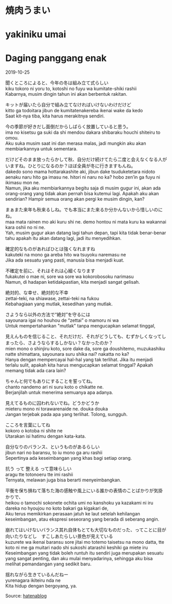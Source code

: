 # 焼肉うまい  
# yakiniku umai  
# Daging panggang enak  

2019-10-25

聞くところによると、今年の冬は組み立て式らしい  
kiku tokoro ni yoru to, kotoshi no fuyu wa kumitate-shiki rashii  
Kabarnya, musim dingin tahun ini akan berbentuk rakitan.  

キットが届いたら自分で組み立てなければいけないわけだけど  
kitto ga todoitara jibun de kumitatenakereba ikenai wake da kedo  
Saat kit-nya tiba, kita harus merakitnya sendiri.  

今の季節が好きだし面倒だからしばらく放置していると思う。  
ima no kisetsu ga suki da shi mendou dakara shibaraku houchi shiteiru to omou.  
Aku suka musim saat ini dan merasa malas, jadi mungkin aku akan membiarkannya untuk sementara.  

だけどそのまま放ったらかして秋、自分だけ続けてたら二度と会えなくなる人がいますね。ひとりになるのか？ほぼ全員が冬に行きますもんね。  
dakedo sono mama hottarakashite aki, jibun dake tsuduketetara nidoto aenaku naru hito ga imasu ne. hitori ni naru no ka? hobo zen’in ga fuyu ni ikimasu mon ne.  
Namun, jika aku membiarkannya begitu saja di musim gugur ini, akan ada orang-orang yang tidak akan pernah bisa kutemui lagi. Apakah aku akan sendirian? Hampir semua orang akan pergi ke musim dingin, kan?  

まぁまた来年も秋来るしね。でも本当にまた来るか分かんないから惜しいのにね。  
maa mata rainen mo aki kuru shi ne. demo hontou ni mata kuru ka wakannai kara oshii no ni ne.  
Yah, musim gugur akan datang lagi tahun depan, tapi kita tidak benar-benar tahu apakah itu akan datang lagi, jadi itu menyedihkan.  

確定的なものがあればひとは強くなれますね  
kakuteki na mono ga areba hito wa tsuyoku naremasu ne  
Jika ada sesuatu yang pasti, manusia bisa menjadi kuat.  

不確定を前に、それはそれは心細くなります  
fukakutei o mae ni, sore wa sore wa kokorobosoku narimasu  
Namun, di hadapan ketidakpastian, kita menjadi sangat gelisah.  

絶対的、な幸せ、絶対的な不幸  
zettai-teki, na shiawase, zettai-teki na fukou  
Kebahagiaan yang mutlak, kesedihan yang mutlak.  

さようなら以外の方法で“絶対”を守るには  
sayounara igai no houhou de “zettai” o mamoru ni wa  
Untuk mempertahankan "mutlak" tanpa mengucapkan selamat tinggal,  

見えんものを信じること、それだけだ、それがどうしても、むずかしくなってしまったら、さようならするしかない？なかったのか？  
mien mono o shinjiru koto, sore dake da, sore ga doushitemo, muzukashiku natte shimattara, sayounara suru shika nai? nakatta no ka?  
Hanya dengan mempercayai hal-hal yang tak terlihat. Jika itu menjadi terlalu sulit, apakah kita harus mengucapkan selamat tinggal? Apakah memang tidak ada cara lain?  

ちゃんと何でもありにすることを誓ってね。  
chanto nandemo ari ni suru koto o chikatte ne.  
Berjanjilah untuk menerima semuanya apa adanya.  

見えてるものに囚われないでね。どうかどうか  
mieteru mono ni torawarenaide ne. douka douka  
Jangan terjebak pada apa yang terlihat. Tolong, sungguh.  

こころを言葉にしてね  
kokoro o kotoba ni shite ne  
Utarakan isi hatimu dengan kata-kata.  

自分なりのバランス、というものがあるらしい  
jibun nari no baransu, to iu mono ga aru rashii  
Sepertinya ada keseimbangan yang khas bagi setiap orang.  

抗う って 整える って意味らしい  
aragu tte totonoeru tte imi rashii  
Ternyata, melawan juga bisa berarti menyeimbangkan.  

平衡を保ち損ねて落ちた海の感触や風上にいる誰かの表情のことばかりが気掛かりで、  
heikou o tamochi sokonete ochita umi no kanshoku ya kazakami ni iru dareka no hyoujou no koto bakari ga kigakari de,  
Aku terus memikirkan perasaan jatuh ke laut setelah kehilangan keseimbangan, atau ekspresi seseorang yang berada di seberang angin.  

崩れてはいけないバランス其れ自体もとても大切なものだった、ってことに目が向いたりなどし　すこしあたらしい景色が見えている  
kuzurete wa ikenai baransu sore jitai mo totemo taisetsu na mono datta, tte koto ni me ga muitari nado shi sukoshi atarashii keshiki ga miete iru  
Keseimbangan yang tidak boleh runtuh itu sendiri juga merupakan sesuatu yang sangat penting, dan aku mulai menyadarinya, sehingga aku bisa melihat pemandangan yang sedikit baru.  

揺れながら生きているんだねー  
yurenagara ikiteiru nda ne  
Kita hidup dengan bergoyang, ya.  

Source: [hatenablog](https://popoposyr.hatenablog.com/entry/2019/10/25/015000)
